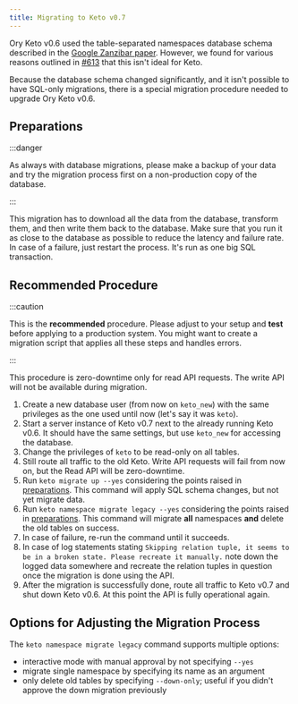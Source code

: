```yaml
---
title: Migrating to Keto v0.7
---
```


Ory Keto v0.6 used the table-separated namespaces database schema described in the
[Google Zanzibar paper](https://research.google/pubs/pub48190/). However, we found for various reasons outlined in
[#613](https://github.com/ory/keto/issues/613) that this isn't ideal for Keto.

Because the database schema changed significantly, and it isn't possible to have SQL-only migrations, there is a special migration
procedure needed to upgrade Ory Keto v0.6.

## Preparations

:::danger

As always with database migrations, please make a backup of your data and try the migration process first on a non-production copy
of the database.

:::

This migration has to download all the data from the database, transform them, and then write them back to the database. Make sure
that you run it as close to the database as possible to reduce the latency and failure rate. In case of a failure, just restart
the process. It's run as one big SQL transaction.

## Recommended Procedure

:::caution

This is the **recommended** procedure. Please adjust to your setup and **test** before applying to a production system. You might
want to create a migration script that applies all these steps and handles errors.

:::

This procedure is zero-downtime only for read API requests. The write API will not be available during migration.

1. Create a new database user (from now on `keto_new`) with the same privileges as the one used until now (let's say it was
   `keto`).
2. Start a server instance of Keto v0.7 next to the already running Keto v0.6. It should have the same settings, but use
   `keto_new` for accessing the database.
3. Change the privileges of `keto` to be read-only on all tables.
4. Still route all traffic to the old Keto. Write API requests will fail from now on, but the Read API will be zero-downtime.
5. Run `keto migrate up --yes` considering the points raised in [preparations](#preparations). This command will apply SQL schema
   changes, but not yet migrate data.
6. Run `keto namespace migrate legacy --yes` considering the points raised in [preparations](#preparations). This command will
   migrate **all** namespaces **and** delete the old tables on success.
7. In case of failure, re-run the command until it succeeds.
8. In case of log statements stating `Skipping relation tuple, it seems to be in a broken state. Please recreate it manually.`
   note down the logged data somewhere and recreate the relation tuples in question once the migration is done using the API.
9. After the migration is successfully done, route all traffic to Keto v0.7 and shut down Keto v0.6. At this point the API is
   fully operational again.

## Options for Adjusting the Migration Process

The `keto namespace migrate legacy` command supports multiple options:

- interactive mode with manual approval by not specifying `--yes`
- migrate single namespace by specifying its name as an argument
- only delete old tables by specifying `--down-only`; useful if you didn't approve the down migration previously
